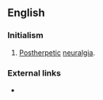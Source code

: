 ==English==

===Initialism===
{{rfc-header|Initialism}}
{{head|en|initialism}}

# {{label|en|medicine|uncountable}} [[post-|Post]][[herpetic]] [[neuralgia]].

===External links===
* {{pedialite|Postherpetic neuralgia}}